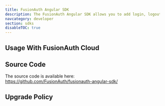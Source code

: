 ```yaml
---
title: FusionAuth Angular SDK
description: The FusionAuth Angular SDK allows you to add login, logout and registration functionality to your Angular application.
navcategory: developer
section: sdks
disableTOC: true
---
```


<RemoteContent url="https://raw.githubusercontent.com/FusionAuth/fusionauth-angular-sdk/main/README.md"
               tags="forDocSite" />


## Usage With FusionAuth Cloud

<HostedBackendWarning />

## Source Code

The source code is available here: https://github.com/FusionAuth/fusionauth-angular-sdk/

## Upgrade Policy

<SdkUpgradePolicy/>

